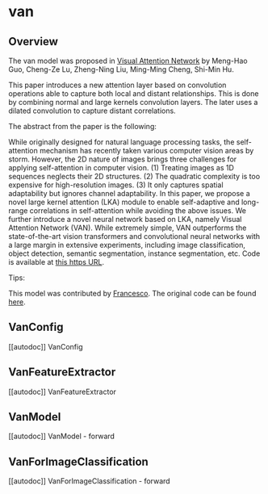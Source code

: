 <!--Copyright 2022 The HuggingFace Team. All rights reserved.

Licensed under the Apache License, Version 2.0 (the "License"); you may not use this file except in compliance with
the License. You may obtain a copy of the License at

http://www.apache.org/licenses/LICENSE-2.0

Unless required by applicable law or agreed to in writing, software distributed under the License is distributed on
an "AS IS" BASIS, WITHOUT WARRANTIES OR CONDITIONS OF ANY KIND, either express or implied. See the License for the
specific language governing permissions and limitations under the License.
-->

# van

## Overview

The van model was proposed in [Visual Attention Network](https://arxiv.org/abs/2202.09741) by Meng-Hao Guo, Cheng-Ze Lu, Zheng-Ning Liu, Ming-Ming Cheng, Shi-Min Hu.

This paper introduces a new attention layer based on convolution operations able to capture both local and distant relationships. This is done by combining normal and large kernels convolution layers. The later uses a dilated convolution to capture distant correlations.

The abstract from the paper is the following:

While originally designed for natural language processing tasks, the self-attention mechanism has recently taken various computer vision areas by storm. However, the 2D nature of images brings three challenges for applying self-attention in computer vision. (1) Treating images as 1D sequences neglects their 2D structures. (2) The quadratic complexity is too expensive for high-resolution images. (3) It only captures spatial adaptability but ignores channel adaptability. In this paper, we propose a novel large kernel attention (LKA) module to enable self-adaptive and long-range correlations in self-attention while avoiding the above issues. We further introduce a novel neural network based on LKA, namely Visual Attention Network (VAN). While extremely simple, VAN outperforms the state-of-the-art vision transformers and convolutional neural networks with a large margin in extensive experiments, including image classification, object detection, semantic segmentation, instance segmentation, etc. Code is available at [this https URL](https://github.com/Visual-Attention-Network/VAN-Classification).

Tips:

<INSERT TIPS ABOUT MODEL HERE>

This model was contributed by [Francesco](https://huggingface.co/Francesco).
The original code can be found [here](https://github.com/Visual-Attention-Network/VAN-Classification).


## VanConfig

[[autodoc]] VanConfig


## VanFeatureExtractor

[[autodoc]] VanFeatureExtractor


## VanModel

[[autodoc]] VanModel
    - forward


## VanForImageClassification

[[autodoc]] VanForImageClassification
    - forward


